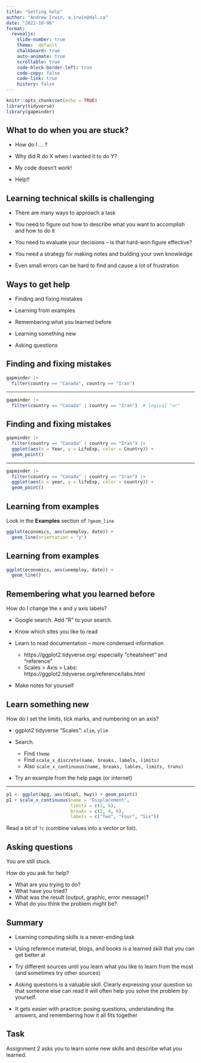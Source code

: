 ```yaml
---
title: "Getting help"
author: "Andrew Irwin, a.irwin@dal.ca"
date: "2022-10-06"
format:
  revealjs:
    slide-number: true
    theme:  default
    chalkboard: true
    auto-animate: true
    scrollable: true
    code-block-border-left: true
    code-copy: false
    code-link: true
    history: false
---
```


```r
knitr::opts_chunk$set(echo = TRUE)
library(tidyverse)
library(gapminder)
```

## What to do when you are stuck?

* How do I ... ?

* Why did R do X when I wanted it to do Y?

* My code doesn't work!

* Help!!



## Learning technical skills is challenging {.smaller}

* There are many ways to approach a task

* You need to figure out how to describe what you want to accomplish and how to do it

* You need to evaluate your decisions -- is that hard-won figure effective?

* You need a strategy for making notes and building your own knowledge

* Even small errors can be hard to find and cause a lot of frustration


## Ways to get help

* Finding and fixing mistakes

* Learning from examples

* Remembering what you learned before

* Learning something new

* Asking questions

## Finding and fixing mistakes

```r
gapminder |>
  filter(country == "Canada", country == "Iran")
```

---

```r
gapminder |>
  filter(country == "Canada" | country == "Iran")  # logical "or"
```



## Finding and fixing mistakes

```r
gapminder |>
  filter(country == "Canada" | country == "Iran") |>
  ggplot(aes(x = Year, y = LifeExp, color = Country)) +
  geom_point()
```

---

```r
gapminder |>
  filter(country == "Canada" | country == "Iran") |>
  ggplot(aes(x = year, y = lifeExp, color = country)) +
  geom_point()
```


## Learning from examples

::: footer
Look in the **Examples** section of `?geom_line`
:::

```r
ggplot(economics, aes(unemploy, date)) + 
  geom_line(orientation = "y")  
```

## Learning from examples

```r
ggplot(economics, aes(unemploy, date)) + 
  geom_line()
```


## Remembering what you learned before {.smaller}

How do I change the x and y axis labels?

* Google search. Add "R" to your search.

* Know which sites you like to read

* Learn to read documentation -- more condensed information
  * https://ggplot2.tidyverse.org/ especially "cheatsheet" and "reference"
  * Scales > Axis > Labs: https://ggplot2.tidyverse.org/reference/labs.html

* Make notes for yourself


## Learn something new {.smaller}

How do I set the limits, tick marks, and numbering on an axis?

* ggplot2 tidyverse "Scales": `xlim`, `ylim`

* Search. 
  * Find `theme`
  * Find `scale_x_discrete(name, breaks, labels, limits)`
  * Also `scale_x_continuous(name, breaks, lables, limits, trans)`
  
* Try an example from the help page (or internet)

---

```r
p1 <- ggplot(mpg, aes(displ, hwy)) + geom_point()
p1 + scale_x_continuous(name = "Displacement", 
                        limits = c(2, 6),
                        breaks = c(2, 4, 6),
                        labels = c("Two", "Four", "Six"))
```


Read a bit of `?c` (combine values into a vector or list).



## Asking questions

You are still stuck.

How do you ask for help?

* What are you trying to do?
* What have you tried?
* What was the result (output, graphic, error message)?
* What do you think the problem might be?


## Summary {.smaller}

* Learning computing skills is a never-ending task

* Using reference material, blogs, and books is a learned skill that you can get better at

* Try different sources until you learn what you like to learn from the most (and sometimes try other sources)

* Asking questions is a valuable skill. Clearly expressing your question so that someone else can read it will often help you solve the problem by yourself.

* It gets easier with practice: posing questions, understanding the answers, and remembering how it all fits together

## Task

Assignment 2 asks you to learn some new skills and describe what you learned.



